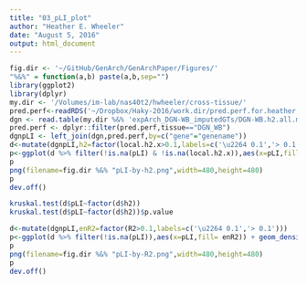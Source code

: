 ```yaml
---
title: "03_pLI_plot"
author: "Heather E. Wheeler"
date: "August 5, 2016"
output: html_document
---
```


```r
fig.dir <- '~/GitHub/GenArch/GenArchPaper/Figures/'
"%&%" = function(a,b) paste(a,b,sep="")
library(ggplot2)
library(dplyr)
my.dir <- '/Volumes/im-lab/nas40t2/hwheeler/cross-tissue/'
pred.perf<-readRDS('~/Dropbox/Haky-2016/work.dir/pred.perf.for.heather.RDS')
dgn <- read.table(my.dir %&% 'expArch_DGN-WB_imputedGTs/DGN-WB.h2.all.models_FHSfdr0.05.Chr1-22_globalAll_reml-no-constrain.2015-12-15.txt',header=T)
pred.perf <- dplyr::filter(pred.perf,tissue=="DGN_WB")
dgnpLI <- left_join(dgn,pred.perf,by=c("gene"="genename"))
d<-mutate(dgnpLI,h2=factor(local.h2.x>0.1,labels=c('\u2264 0.1','> 0.1'))) 
p<-ggplot(d %>% filter(!is.na(pLI) & !is.na(local.h2.x)),aes(x=pLI,fill= h2)) + geom_density(alpha=0.5)+theme_bw(20)+ scale_fill_discrete(name=expression("h"^2)) + theme(legend.position=c(0.85,0.85))
p
png(filename=fig.dir %&% "pLI-by-h2.png",width=480,height=480)
p
dev.off()

kruskal.test(d$pLI~factor(d$h2))
kruskal.test(d$pLI~factor(d$h2))$p.value

d<-mutate(dgnpLI,enR2=factor(R2>0.1,labels=c('\u2264 0.1','> 0.1'))) 
p<-ggplot(d %>% filter(!is.na(pLI)),aes(x=pLI,fill= enR2)) + geom_density(alpha=0.5)+theme_bw(20)+ scale_fill_discrete(name=expression("EN R"^2)) + theme(legend.position=c(0.85,0.85))
p
png(filename=fig.dir %&% "pLI-by-R2.png",width=480,height=480)
p
dev.off()
```